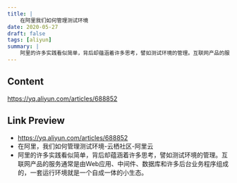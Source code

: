 ```yaml
---
title: |
    在阿里我们如何管理测试环境
date: 2020-05-27
draft: false
tags: [aliyun]
summary: |
    阿里的许多实践看似简单，背后却蕴涵着许多思考，譬如测试环境的管理。互联网产品的服务通常是由Web应用、中间件、数据库和许多后台业务程序组成的，一套运行环境就是一个自成一体的小生态。
---
```


## Content

https://yq.aliyun.com/articles/688852

## Link Preview

- https://yq.aliyun.com/articles/688852
- 在阿里，我们如何管理测试环境-云栖社区-阿里云
- 阿里的许多实践看似简单，背后却蕴涵着许多思考，譬如测试环境的管理。互联网产品的服务通常是由Web应用、中间件、数据库和许多后台业务程序组成的，一套运行环境就是一个自成一体的小生态。

